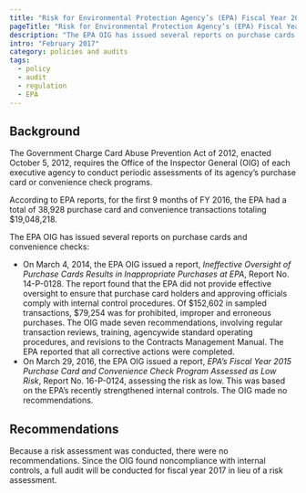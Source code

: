 ```yaml
---
title: "Risk for Environmental Protection Agency’s (EPA) Fiscal Year 2016 Purchase Card and Convenience Check Program Warrants an Audit"
pageTitle: "Risk for Environmental Protection Agency’s (EPA) Fiscal Year 2016 Purchase Card and Convenience Check Program Warrants an Audit"
description: "The EPA OIG has issued several reports on purchase cards and convenience checks."
intro: "February 2017"
category: policies and audits
tags:
  - policy
  - audit
  - regulation
  - EPA
---
```



<LinkButton link="https://www.epa.gov/office-inspector-general/report-risk-epas-fiscal-year-2016-purchase-card-and-convenience-check" text="View full audit"  />

## Background

The Government Charge Card Abuse Prevention Act of 2012, enacted October 5, 2012, requires the Office of the Inspector General (OIG) of each executive agency to conduct periodic assessments of its agency’s purchase card or convenience check programs.

According to EPA reports, for the first 9 months of FY 2016, the EPA had a total of 38,928 purchase card and convenience transactions totaling $19,048,218.

The EPA OIG has issued several reports on purchase cards and convenience checks:

- On March 4, 2014, the EPA OIG issued a report, _Ineffective Oversight of Purchase Cards Results in Inappropriate Purchases at EPA_, Report No. 14-P-0128. The report found that the EPA did not provide effective oversight to ensure that purchase card holders and approving officials comply with internal control procedures. Of $152,602 in sampled transactions, $79,254 was for prohibited, improper and erroneous purchases. The OIG made seven recommendations, involving regular transaction reviews, training, agencywide standard operating procedures, and revisions to the Contracts Management Manual. The EPA reported that all corrective actions were completed.
- On March 29, 2016, the EPA OIG issued a report, _EPA’s Fiscal Year 2015 Purchase Card and Convenience Check Program Assessed as Low Risk_, Report No. 16-P-0124, assessing the risk as low. This was based on the EPA’s recently strengthened internal controls. The OIG made no recommendations.

## Recommendations

Because a risk assessment was conducted, there were no recommendations. Since the OIG found noncompliance with internal controls, a full audit will be conducted for fiscal year 2017 in lieu of a risk assessment. 
